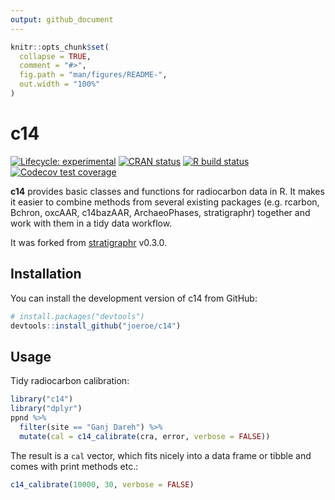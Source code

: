 ```yaml
---
output: github_document
---
```


<!-- README.md is generated from README.Rmd. Please edit that file -->

```r
knitr::opts_chunk$set(
  collapse = TRUE,
  comment = "#>",
  fig.path = "man/figures/README-",
  out.width = "100%"
)
```

# c14

<!-- badges: start -->
[![Lifecycle: experimental](https://img.shields.io/badge/lifecycle-experimental-orange.svg)](https://www.tidyverse.org/lifecycle/#experimental)
[![CRAN status](https://www.r-pkg.org/badges/version/c14)](https://CRAN.R-project.org/package=c14)
[![R build status](https://github.com/joeroe/c14/workflows/R-CMD-check/badge.svg)](https://github.com/joeroe/c14/actions)
[![Codecov test coverage](https://codecov.io/gh/joeroe/c14/branch/master/graph/badge.svg)](https://codecov.io/gh/joeroe/c14?branch=master)
<!-- badges: end -->

**c14** provides basic classes and functions for radiocarbon data in R.
It makes it easier to combine methods from several existing packages (e.g. rcarbon, Bchron, oxcAAR, c14bazAAR, ArchaeoPhases, stratigraphr) together and work with them in a tidy data workflow.

It was forked from [stratigraphr](https://github.com/joeroe/stratigraphr) v0.3.0.

## Installation

You can install the development version of c14 from GitHub:

```r
# install.packages("devtools")
devtools::install_github("joeroe/c14")
```

## Usage

Tidy radiocarbon calibration:

```r
library("c14")
library("dplyr")
ppnd %>% 
  filter(site == "Ganj Dareh") %>% 
  mutate(cal = c14_calibrate(cra, error, verbose = FALSE))
```

The result is a `cal` vector, which fits nicely into a data frame or tibble and comes with print methods etc.:

```r
c14_calibrate(10000, 30, verbose = FALSE)
```